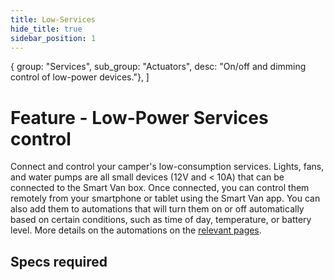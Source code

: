 ```yaml
---
title: Low-Services
hide_title: true
sidebar_position: 1
---
```


<!--
 FROM   @site/src/components/templates/PageFeature
 VER    1.0.3
-->


  { group: "Services", sub_group: "Actuators", desc: "On/off and dimming control of low-power devices."},
]



<FeatureTitle
  name={feature_name}
  status={feature_status} />


# Feature - Low-Power Services control

Connect and control your camper's low-consumption services. Lights, fans, and
water pumps are all small devices (12V and < 10A) that can be connected to the
Smart Van box. Once connected, you can control them remotely from your smartphone
or tablet using the Smart Van app. You can also add them to automations that
will turn them on or off automatically based on certain conditions, such as
time of day, temperature, or battery level. More details on the automations on
the [relevant pages](/docs/features/control).


## Specs required

<FeatureSpecsRequiredText />

<FeatureSpecsRequiredTable
  specs_required={specs_required} />
